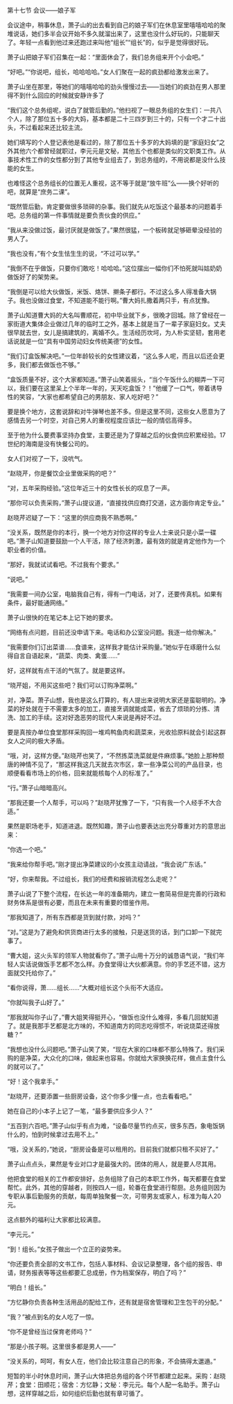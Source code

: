 

第十七节 会议――娘子军

会议途中，稍事休息，萧子山的出去看到自己的娘子军们在休息室里嘻嘻哈哈的聚堆说话，她们多半会议开始不多久就溜出来了，这里也没什么好玩的，只能聊天了。年轻一点看到他过来还跑过来叫他“组长”“组长”的，似乎是觉得很好玩。

萧子山把娘子军们召集在一起：“里面休会了，我们总务组来开个小会吧。”

“好吧。”“你说吧，组长，哈哈哈哈。”女人们聚在一起的疯劲都给激发出来了。

萧子山坐在那里，等她们的嘻嘻哈哈的劲头慢慢过去――当她们的疯劲在男人那里得不到什么回应的时候就安静许多了

“我们这个总务组呢，说白了就管后勤的。”他扫视了一眼总务组的女生们：一共八个人，除了那位五十多的大妈，基本都是二十三四岁到三十的，只有一个才二十出头，不过看起来还比较主流。

她们填写的个人登记表他是看过的，除了那位五十多岁的大妈填的是“家庭妇女”之外其他六个都曾经就职过，李元元是文秘，其他五个也都是类似的文职类工作。从事技术性工作的女性都分到了其他专业组去了，到总务组的，不用说都是没什么技能的女生。

也难怪这个总务组长的位置无人重视，这不等于就是“放牛班”么――换个好听的吧，就算是“庶务二课”。

“既然管后勤，肯定要做很多琐碎的杂事。我们就先从吃饭这个最基本的问题着手吧。总务组的第一件事情就是要负责伙食的供应。”

“我从来没做过饭，最讨厌就是做饭了。”果然很猛，一个板砖就足够砸晕没经验的男人了。

“我也没有，”有个女生怯生生的说，“不过可以学。”

“我倒不在乎做饭，只要你们敢吃！哈哈哈。”这位摆出一幅你们不怕死就叫姑奶奶做饭好了的架势来。

“我倒是可以给大伙做饭，米饭、烙饼、擀条子都行。不过这么多人得准备大锅子。我也没做过食堂，不知道能不能行啊。”曹大妈扎撒着两只手，有点犹豫。

萧子山知道曹大妈的大名叫曹顺花，初中毕业就下乡，很晚才回城。除了曾经在一家街道大集体企业做过几年的临时工之外，基本上就是当了一辈子家庭妇女。丈夫很早就去世，女儿是搞建筑的，离婚不久。生活经历坎坷，为人朴实坚韧，套用老话说就是一位“具有中国劳动妇女传统美德”的女性。

“我们订盒饭解决吧。”一位年龄较长的女性建议着，“这么多人呢，而且以后还会更多，我们都去做饭也不够。”

“盒饭质量不好，这个大家都知道。”萧子山笑着摇头，“当个午饭什么的糊弄一下可以，我们要在这里呆上个半年一年的，天天吃盒饭？！”他缓了一口气，带着诱导性的笑容，“大家也都希望自己的男朋友、家人吃好吧？”

要是换个地方，这套说辞和对牛弹琴也差不多。但是这里不同，这些女人愿意为了感情去另一个时空，对自己男人的重视程度应该比一般的情侣高得多。

至于他为什么要费事坚持办食堂，主要还是为了穿越之后的伙食供应积累经验。17世纪的海南是没有快餐公司的。

女人们对视了一下，没吭气。

“赵晓芹，你是餐饮企业里做采购的吧？”

“对，五年采购经验。”这位年近三十的女性长长的叹息了一声。

“那你可以负责采购，”萧子山提议道，“直接找供应商打交道，这方面你肯定专业。”

赵晓芹迟疑了一下：“这里的供应商我不熟悉啊。”

“没关系，既然是你的本行，换一个地方对你这样的专业人士来说只是小菜一碟吧。”萧子山知道要鼓励一个人干活，除了经济刺激，最有效的就是肯定他作为一个职业者的价值。

“那好，我就试试看吧。不过我有个要求。”

“说吧。”

“我需要一间办公室，电脑我自己有，得有一门电话，对了，还要传真机。如果有条件，最好能通网络。”

萧子山很快的在笔记本上记下她的要求。

“网络有点问题，目前还没申请下来。电话和办公室没问题。我逐一给你解决。”

“我需要你们订出菜谱……食谱来，这样我才能估计采购量。”她似乎在琢磨什么似得自言自语起来，“蔬菜、肉类、禽蛋……”

好，这样就有点干活的气氛了。就是要这样。

“晓芹姐，不用买这些吧？我们可以订购净菜啊。”

对，净菜。萧子山想，我也是这么打算的，有人提出来说明大家还是蛮聪明的。净菜的好处就在于不需要太多的加工，直接烹调就能成菜，省去了烦琐的分拣、清洗、加工的手续。这对好逸恶劳的现代人来说是再好不过。

要是真按办单位食堂那样采购回一堆鸡鸭鱼肉和蔬菜来，光收拾原料就会引起这群女人之间的极大矛盾。

“哦，对，这样方便。”赵晓芹也笑了，“不然拣菜洗菜就是件麻烦事。”她脸上那种颓唐的神情不见了，“那这样我这几天就去次市区，拿一些净菜公司的产品目录，也顺便看看市场上的价格，回来就能核每个人的标准了。”

“行。”萧子山暗暗高兴。

“那我还要一个人帮手，可以吗？”赵晓芹犹豫了一下，“只有我一个人经手不大合适。”

果然是职场老手，知道进退。既然知趣，萧子山也要表达出充分尊重对方的意思出来：

“你选一个吧。”

“我来给你帮手吧。”刚才提出净菜建议的小女孩主动请战，“我会说广东话。”

“好，你来帮我。不过组长，我们的经费和报销流程怎么走呢？”

萧子山说了下整个流程，在长达一年的准备期内，建立一套简易但是完善的行政和财务体系是很有必要，而且在未来有重要的借鉴作用。

“那我知道了，所有东西都是货到就付款，对吗？”

“对。”这是为了避免和供货商进行太多的接触，只是送货的话，到门口卸一下就完事了。

“曹大姐，这火头军的领军人物就看你了。”萧子山用十万分的诚恳语气说，“我们年轻人实话说做饭手艺都不怎么样。办食堂得让大伙都满意。你的手艺还不错，这方面就交托给你了。”

“看你说得，萧……组长……”大概对组长这个头衔不大适应。

“你就叫我子山好了。”

“那我就叫你子山了，”曹大姐笑得挺开心，“做饭也没什么难得，多看几回就知道了。就是我那手艺都是北方味的，不知道南方的同志吃得惯不，听说烧菜还得放糖？”

“我想也没什么问题吧。”萧子山笑了笑，“现在大家的口味都不那么特殊了。我们采购的是净菜，大众化的口味，做起来也容易。你就给大家换换花样，做点主食什么的就可以了。”

“好！这个我拿手。”

“赵晓芹，还要添置一些厨房设备，这个你多少懂一点，也去看看吧。”

她在自己的小本子上记了一笔，“最多要供应多少人？”

“五百到六百吧。”萧子山似乎有点为难，“设备尽量节约点买，很多东西，象电饭锅什么的，怕到时候拿过去用不上。”

“哦，没关系的，”她说，“厨房设备是可以租用的。目前我们就都只租不买好了。”

萧子山点点头，果然是专业对口才是最强大的。团体的用人，就是要人尽其用。

他把食堂的相关的工作都安排好，总务组除了自己的本职工作外，每天都要在食堂帮忙。此外，其他的穿越者，则按四人一组，轮番在食堂进行帮厨。总务组则因为专职从事后勤服务的贡献，每周单独聚餐一次，可带男友或家人，标准为每人20元。

这点额外的福利让大家都比较满意。

“李元元。”

“到！组长。”女孩子做出一个立正的姿势来。

“你还要负责全部的文书工作，包括人事材料、会议记录整理，各个组的报告、申请，财务报表等等这些都要汇总成册，作为档案保存，明白了吗？”

“明白！组长。”

“方忆静你负责各种生活用品的配给工作，还有就是宿舍管理和卫生包干的分配。”

“我？”被点到名的女人吃了一惊。

“你不是曾经当过保育老师吗？”

“那是小孩子啊。这里很多都是男人――”

“没关系的，呵呵，有女人在，他们会比较注意自己的形象，不会搞得太邋遢。”

短暂的半小时休息时间，萧子山大体把总务组的各个环节都建立起来。采购：赵晓芹；食堂：田顺花；宿舍：方忆静；文秘：李元元。每个人配一名助手。萧子山想，这样穿越之后，如何组织后勤也就有章可循了。

